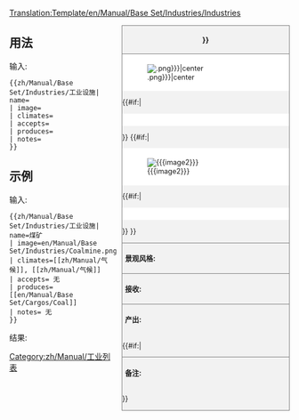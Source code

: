 <noinclude>[[Translation:Template/en/Manual/Base Set/Industries/Industries]]</noinclude><!--
这是工业设施模板 '''不要编辑此页面'''，在具体用到的页面处编辑。
--><!--
--><div style="float:right; width:300px; font-size:90%; border:1px solid gray; background-color:#f2f2f2; margin-left:10px; margin-bottom:10px">
<div style="text-align:center; border-bottom:1px solid gray; padding:5px"><strong>{{{name|{{PAGENAME}}}}}</strong></div>
<div style="background-color:white; padding:5px">[[File:{{{image|{{PAGENAME}}.png}}}|center]]</div>
{{#if:{{{caption|}}}|<div style="text-align:center; background-color:white; padding:5px">{{{caption}}}</div>}}
{{#if:{{{image2|}}}|<div style="background-color:white; padding:5px">[[File:{{{image2}}}|center]]</div>
{{#if:{{{caption2|}}}|<div style="text-align:center; background-color:white; padding:5px">{{{caption2}}}</div>}}
}}<div style="border-top:1px solid gray; padding:5px"><strong>景观风格:</strong> {{{climates}}}</div>
<div style="border-top:1px solid gray; padding:5px"><strong>接收:</strong> {{{accepts}}}</div>
<div style="border-top:1px solid gray; padding:5px"><strong>产出:</strong> {{{produces}}}</div>
{{#if:{{{notes|}}}|<div style="border-top:1px solid gray; padding:5px"><strong>备注:</strong> {{{notes|无}}}</div>}}
</div><noinclude>

{{en/-}}
==用法==
输入:
<pre>{{zh/Manual/Base Set/Industries/工业设施| name=
| image=
| climates=
| accepts=
| produces=
| notes=
}}</pre>

==示例==
输入:
<pre>{{zh/Manual/Base Set/Industries/工业设施| name=煤矿
| image=en/Manual/Base Set/Industries/Coalmine.png
| climates=[[zh/Manual/气候]], [[zh/Manual/气候]]
| accepts= 无
| produces= [[en/Manual/Base Set/Cargos/Coal]]
| notes= 无
}}</pre>
结果:
{{zh/Manual/Base Set/Industries/工业设施| name=Coal mine
| image=en/Manual/Base Set/Industries/Coalmine.png
| climates=[[zh/Manual/气候]], [[zh/Manual/气候]]
| accepts= 无
| produces= [[en/Manual/Base Set/Cargos/Coal]]
| notes= 无
}}
</noinclude><includeonly>
[[Category:zh/Manual/工业列表]]</includeonly>